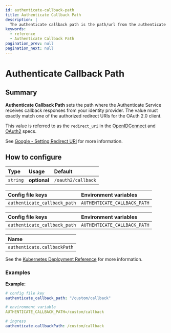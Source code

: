 ```yaml
---
id: authenticate-callback-path
title: Authenticate Callback Path
description: |
  The authenticate callback path is the path/url from the authenticate service that will receive the response from your identity provider.
keywords:
  - reference
  - Authenticate Callback Path
pagination_prev: null
pagination_next: null
---
```



# Authenticate Callback Path

## Summary

**Authenticate Callback Path** sets the path where the Authenticate Service receives callback responses from your identity provider. The value must exactly match one of the authorized redirect URIs for the OAuth 2.0 client.

This value is referred to as the `redirect_uri` in the [OpenIDConnect][oidc rfc] and [OAuth2][oauth2] specs.

See [Google - Setting Redirect URI](https://developers.google.com/identity/protocols/OpenIDConnect#setredirecturi) for more information.

[oidc rfc]: https://openid.net/specs/openid-connect-core-1_0.html#AuthRequest
[oauth2]: https://tools.ietf.org/html/rfc6749#section-3.1.2

## How to configure

| **Type** | **Usage** | **Default** |
| :--- | :--- | :--- |
| `string` | **optional** | `/oauth2/callback` |

<Tabs>
<TabItem label="Core" value="Core">

| **Config file keys** | **Environment variables** |
| :--- | :--- |
| `authenticate_callback_path` | `AUTHENTICATE_CALLBACK_PATH` |

</TabItem>
<TabItem label="Enterprise" value="Enterprise">

| **Config file keys** | **Environment variables** |
| :--- | :--- |
| `authenticate_callback_path` | `AUTHENTICATE_CALLBACK_PATH` |

</TabItem>
<TabItem label="Kubernetes" value="Kubernetes">

| **Name** |
| :--- |
| `authenticate.callbackPath` |

See the [Kubernetes Deployment Reference](/docs/deploying/k8s/reference#authenticate) for more information.

</TabItem>
</Tabs>

### Examples

**Example:**

```yaml
# config file key
authenticate_callback_path: "/custom/callback"

# environment variable
AUTHENTICATE_CALLBACK_PATH=/custom/callback

# ingress
authenticate.callbackPath: /custom/callback
```
